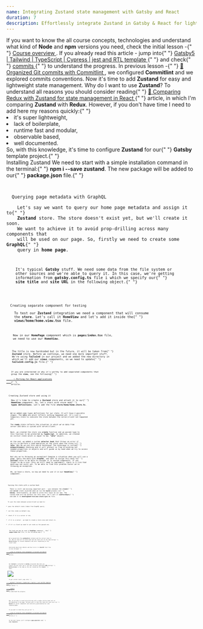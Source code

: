 ```yaml
---
name: Integrating Zustand state management with Gatsby and React
duration: 7
description: Effortlessly integrate Zustand in Gatsby & React for lightweight state management. Optimize performance with this SEO-friendly guide for lightning-fast web development.
---
```


<Prelude label="Why it's worth to use Zustand?">
  <Hint hasBg>
    If you want to know the all course concepts, technologies and understand
    what kind of <B>Node</B> and <B>npm</B> versions you need, check the initial
    lesson -{" "}
    <A href="/courses/modern-gatsby5-ecosystem-project-setup/introduction/course-overview/">
      Course overview
    </A>
    .
  </Hint>
  <Hint hasBg>
    If you already read this article - jump into{" "}
    <A
      outside
      href="https://github.com/polubis/Gatsby5-Tailwind-TypeScript-Cypress-jest-rtl-template"
    >
      Gatsby5 | Tailwind | TypeScript | Cypress | jest and RTL template
    </A>{" "}
    and check{" "}
    <A
      outside
      href="https://github.com/polubis/Gatsby5-Tailwind-TypeScript-Cypress-jest-rtl-template/commits/main"
    >
      commits
    </A>{" "}
    to understand the progress.
  </Hint>
  <M>
    In previous lesson -{" "}
    <A href="/courses/modern-gatsby5-ecosystem-project-setup/creating-project/organized-git-commits-with-commitlint/">
      🌟 Organized Git commits with Commitlint
    </A>
    , we configured <B>Commitlint</B> and we explored commits conventions. Now it's
    time to add <B>Zustand</B> for easy and lightweight state management.
  </M>
  <M>
    Why do I want to use <B>Zustand</B>? To understand all reasons you should
    consider reading{" "}
    <A href="/articles/libraries/comparing-redux-with-zustand-for-state-management-in-react/">
      🥇 Comparing Redux with Zustand for state management in React
    </A>{" "}
    article, in which I'm comparing <B>Zustand</B> with <B>Redux</B>. However,
    if you don't have time I need to add here my reasons quickly:{" "}
  </M>
  <L>
    <Li>it's super lightweight,</Li>
    <Li>lack of boilerplate,</Li>
    <Li>runtime fast and modular,</Li>
    <Li>observable based,</Li>
    <Li>well documented.</Li>
  </L>
  <M>
    So, with this knowledge, it's time to configure <B>Zustand</B> for our{" "}
    <B>Gatsby</B> template project.{" "}
  </M>
</Prelude>

<Section>
  <XL>Installing Zustand</XL>
  <M>
    We need to start with a simple installation command in the terminal:{" "}
    <B>npm i --save zustand</B>. The new package will be added to our{" "}
    <B>package.json</B> file.{" "}
  </M>
  <Code
    mode="dynamic"
    lang="json"
    added={[[3, 3]]}
    description="The updated package.json file"
    src="https://raw.githubusercontent.com/polubis/Snippets-for-articles-and-lessons/main/modern-gatsby5-ecosystem-project-setup/Integrating%20Zustand%20state%20management%20with%20Gatsby%20and%20React/1.json"
    linesCount={3}
  />
</Section>

<Section>
  <XL>Querying page metadata with GraphQL</XL>
  <M>
    Let's say we want to query our home page metadata and assign it to{" "}
    <B>Zustand</B> store. The store doesn't exist yet, but we'll create it soon.
    We want to achieve it to avoid prop-drilling across many components that
    will be used on our page. So, firstly we need to create some <B>GraphQL</B>{" "}
    query in <B>home page</B>.
  </M>
  <Code
    mode="dynamic"
    lang="tsx"
    changed={[[2, 2]]}
    added={[
      [6, 13],
      [17, 26],
    ]}
    description="Current home page component implementation - index.tsx file"
    src="https://raw.githubusercontent.com/polubis/Snippets-for-articles-and-lessons/main/modern-gatsby5-ecosystem-project-setup/Integrating%20Zustand%20state%20management%20with%20Gatsby%20and%20React/2.tsx"
    linesCount={45}
  />
  <M>
    It's typical <B>Gatsby</B> stuff. We need some data from the file system or
    other sources and we're able to query it. In this case, we're getting
    information from <B>gatsby.config.ts</B> file i which we specify our{" "}
    <B>site title</B> and <B>site URL</B> in the following object.{" "}
  </M>
  <Code
    mode="dynamic"
    lang="tsx"
    added={[[4, 7]]}
    description="The metadata in gatsby.config.ts file"
    src="https://raw.githubusercontent.com/polubis/Snippets-for-articles-and-lessons/main/modern-gatsby5-ecosystem-project-setup/Integrating%20Zustand%20state%20management%20with%20Gatsby%20and%20React/3.ts"
    linesCount={7}
  />
</Section>

<Section>
  <XL>Creating separate component for testing</XL>
  <M>
    To test our <B>Zustand</B> integration we need a component that will consume
    the <B>store</B>. Let's call it <B>HomeView</B> and let's add it inside the{" "}
    <B>views/home/home.view.tsx</B> file.
  </M>
  <Code
    mode="dynamic"
    lang="tsx"
    description="The newly created views/home/home.view.tsx component"
    src="https://raw.githubusercontent.com/polubis/Snippets-for-articles-and-lessons/main/modern-gatsby5-ecosystem-project-setup/Integrating%20Zustand%20state%20management%20with%20Gatsby%20and%20React/4.tsx"
    linesCount={14}
  />
  <M>
    Now in our <B>HomePage</B> component which is <B>pages/index.tsx</B> file,
    we need to use our <B>HomeView</B>.
  </M>
  <Code
    mode="dynamic"
    lang="tsx"
    added={[
      [1, 1],
      [13, 13],
    ]}
    description="Update in pages/index.tsx file"
    src="https://raw.githubusercontent.com/polubis/Snippets-for-articles-and-lessons/main/modern-gatsby5-ecosystem-project-setup/Integrating%20Zustand%20state%20management%20with%20Gatsby%20and%20React/8.tsx"
    linesCount={18}
  />
  <M>
    The title is now hardcoded but in the future, it will be taken from{" "}
    <B>Zustand</B> store. Before we continue, we need one more important stuff.
    We're using <B>Tailwind</B> in our project and we added the new directory in
    which we'll add our <B>views</B> components, so we need to update{" "}
    <B>tailwind.config.js</B> file.{" "}
  </M>
  <Code
    mode="dynamic"
    lang="tsx"
    added={[[6, 6]]}
    description="Updated tailwind.config.js file"
    src="https://raw.githubusercontent.com/polubis/Snippets-for-articles-and-lessons/main/modern-gatsby5-ecosystem-project-setup/Integrating%20Zustand%20state%20management%20with%20Gatsby%20and%20React/5.js"
    linesCount={7}
  />
  <Hint hasBg>
    If you are interested in why it's worthy to add separated components that
    group the <B>view</B>, see the following{" "}
    <A href="/articles/patterns/porting-for-react-applications/" outside>
      ⭐ Porting for React applications
    </A>{" "}
    article.
  </Hint>
</Section>

<Section>
  <XL>Creating Zustand store and using it</XL>
  <M>
    Now it's time to create a <B>Zustand</B> store and attach it to our{" "}
    <B>HomeView</B> component. So, let's start with store and{" "}
    <B>types definitions</B>. Let's add the file <B>store/home/home.store.ts</B>.
  </M>
  <Code
    mode="dynamic"
    lang="tsx"
    description="The store/home/home.store.ts file"
    src="https://raw.githubusercontent.com/polubis/Snippets-for-articles-and-lessons/main/modern-gatsby5-ecosystem-project-setup/Integrating%20Zustand%20state%20management%20with%20Gatsby%20and%20React/6.ts"
    linesCount={39}
  />
  <M>
    We've added some types definitions for our state. It will have 2 possible
    shapes. The <B>idle</B> one which reflects nothing happened yet. It's just a
    temporary state to indicate the state between the server/client not happened
    yet.
  </M>
  <M>
    The <B>ready</B> state reflects the situation in which we've data from
    server and data is synced with server/client.
  </M>
  <M>
    Next, we created the store via <B>create</B> function and we passed type to
    this function to be protected by <B>TypeScript</B>. In addition, we created
    an initial state which is equal to <B>is: "idle"</B> object.
  </M>
  <M>
    At the end, we added a custom <B>selector hook</B> that throws an error if
    we try to perform a read operation on the store when the state is{" "}
    <B>idle</B>. Why do we use this weird technique? The technique is called{" "}
    <B>exhaustiveness</B> checking and it will protect us from allocating not
    needed properties in objects and will guide us by hand when we try to access
    these properties.
  </M>
  <M>
    But why we're throwing an exception? Imagine a situation when you will use a
    page, query the data with <B>GraphQL</B>, and want to assign this data to{" "}
    <B>Zustand</B> store to be able to consume it in nested components. If you
    forget to do a sync (this we still need to implement), there is a risk that
    data may not exist yet. To be able to find this problem faster we're
    throwing an exception.
  </M>
  <M>
    Ok, we have a store, so now we need to use it in our <B>HomeView</B>{" "}
    component.
  </M>
  <Code
    mode="dynamic"
    lang="tsx"
    added={[[2, 2]]}
    changed={[[5, 5]]}
    description="Changes in store/home/home.view.tsx file"
    src="https://raw.githubusercontent.com/polubis/Snippets-for-articles-and-lessons/main/modern-gatsby5-ecosystem-project-setup/Integrating%20Zustand%20state%20management%20with%20Gatsby%20and%20React/7.tsx"
    linesCount={15}
  />
</Section>

<Section>
  <XL>Syncing the state with a custom hook</XL>
  <M>
    There is still one missing important part - sync between the <B>client</B>{" "}
    and <B>server</B> state injected when we run the <B>build</B> process in{" "}
    <B>Gatsby</B>. Unfortunately, we need to write this logic on our own. The
    custom hook will be perfect for this case. Let's call it <B>useStoreSync</B>{" "}
    and add it to <B>development-kit/use-store-sync.ts</B> file.
  </M>
  <Code
    mode="dynamic"
    lang="tsx"
    description="The development-kit/use-store-sync.ts file"
    src="https://raw.githubusercontent.com/polubis/Snippets-for-articles-and-lessons/main/modern-gatsby5-ecosystem-project-setup/Integrating%20Zustand%20state%20management%20with%20Gatsby%20and%20React/9.ts"
    linesCount={21}
  />
  <M>To sync the state between server/client we need to:</M>
  <L ordered>
    <Li>pass the default state (taken from GraphQL query),</Li>
    <Li>set this state as default one,</Li>
    <Li>check if it is a server or not,</Li>
    <Li>if it is a server - we need to create a store once and return it,</Li>
    <Li>if it's a client we need to set state as the passed one.</Li>
  </L>
  <M>
    Our hook now may be used in <B>HomePage</B> component - the{" "}
    <B>pages/index.tsx</B> file, in the following way:{" "}
  </M>
  <Code
    mode="dynamic"
    lang="tsx"
    description="The last changes in HomePage - pages/index.tsx file"
    src="https://raw.githubusercontent.com/polubis/Snippets-for-articles-and-lessons/main/modern-gatsby5-ecosystem-project-setup/Integrating%20Zustand%20state%20management%20with%20Gatsby%20and%20React/10.tsx"
    linesCount={15}
  />
  <M>
    We've passed here the <B>useHomeStore</B> instance and the initial state to
    set. Now our hook will do whole meat and the state will be the same during{" "}
    <B>build process</B> for nested components and after rehydrating on the
    client side!
  </M>
  <Hint hasBg>
    Interested about more details and how to do it in <B>NextJS</B>? Feel free
    to dive through{" "}
    <A
      href="/articles/integrations/how-to-integrate-state-management-in-zustand-with-nextjs/"
      outside
    >
      🌟 How to integrate state management in Zustand with NextJS
    </A>{" "}
    article.
  </Hint>
</Section>

<Example label="The result">
  <M>
    Our <B>Zustand</B> is attached to <B>Gatsby</B> ecosystem! Now when you
    inspect the dev tools you'll see that initially generated <B>HTML</B> during{" "}
    <B>build process</B> is the same as the one created by the <B>client</B>{" "}
    later.
  </M>
  <Image
    src="https://raw.githubusercontent.com/polubis/Snippets-for-articles-and-lessons/main/modern-gatsby5-ecosystem-project-setup/Integrating%20Zustand%20state%20management%20with%20Gatsby%20and%20React/1.gif"
    description="The final result"
  />
  <M>
    To get current result jump into{" "}
    <A
      outside
      href="https://github.com/polubis/Gatsby5-Tailwind-TypeScript-Cypress-jest-rtl-template"
    >
      Gatsby5 | Tailwind | TypeScript | Cypress | jest and RTL template
    </A>{" "}
    and check{" "}
    <A
      outside
      href="https://github.com/polubis/Gatsby5-Tailwind-TypeScript-Cypress-jest-rtl-template/commits/main"
    >
      commits
    </A>{" "}
    to understand the progress.
  </M>
</Example>

<Summary label="Conclusions and next steps">
  <M>
    Now, we are able to avoid prop drilling with a simple utility hook call at
    the beginning of the page. The best part is that this hook will work also in{" "}
    <B>NextJS</B> for server components and statically generated/server-side
    rendered pages.
  </M>
  <Hint hasBg>
    If you want to check how just go to{" "}
    <A href="/articles/integrations/how-to-integrate-state-management-in-zustand-with-nextjs/">
      🌟 How to integrate state management in Zustand with NextJS
    </A>{" "}
    article.{" "}
  </Hint>
  <M>
    In the next lesson, we'll configure <B>page generator</B> and{" "}
    <B>view templates</B>.
  </M>
</Summary>
